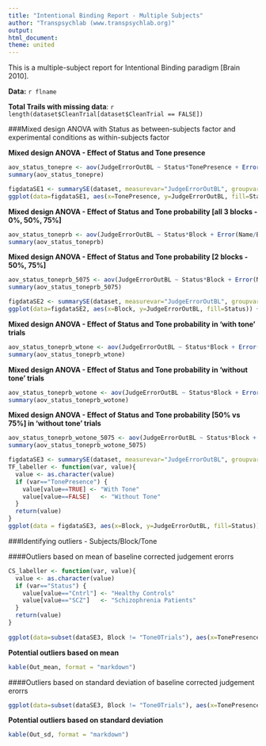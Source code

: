 ```yaml
---
title: "Intentional Binding Report - Multiple Subjects"
author: "Transpsychlab (www.transpsychlab.org)"
output:
html_document:
theme: united
---
```


This is a multiple-subject report for Intentional Binding paradigm [Brain 2010].

**Data:** `r flname`

**Total Trails with missing data**: `r length(dataset$CleanTrial[dataset$CleanTrial == FALSE]) `

###Mixed design ANOVA with Status as between-subjects factor and experimental conditions as within-subjects factor

**Mixed design ANOVA - Effect of Status and Tone presence**
```r
aov_status_tonepre <- aov(JudgeErrorOutBL ~ Status*TonePresence + Error(Name/TonePresence), data=dataSE1)
summary(aov_status_tonepre)
```

```r
figdataSE1 <- summarySE(dataset, measurevar="JudgeErrorOutBL", groupvars=c("Status","TonePresence"), na.rm = TRUE)
ggplot(data=figdataSE1, aes(x=TonePresence, y=JudgeErrorOutBL, fill=Status)) +  geom_bar(position=position_dodge(), stat="identity") + geom_errorbar(aes(ymin=JudgeErrorOutBL-se, ymax=JudgeErrorOutBL+se), width=.2, position=position_dodge(.9)) + geom_point(pch=21, col="black", cex = 4, aes(colour = Status),position=position_dodge(.9)) + geom_hline(yintercept=0) + ggtitle("Effect of tone presence in patients and controls\nBar plot showing means & standard errors") + xlab("Presence of Tone") +  ylab("Mean Shift from Baseline [ms]") + scale_fill_brewer(palette="Set1", name="Status", breaks=c("Cntrl", "SCZ"), labels=c("Healthy Controls", "Schizophrenia Patients")) +  theme(axis.title = element_text(face="bold", size=12), axis.text  = element_text(face="bold", size=10), axis.ticks = element_blank())
```


**Mixed design ANOVA - Effect of Status and Tone probability [all 3 blocks - 0%, 50%, 75%]**
```r
aov_status_toneprb <- aov(JudgeErrorOutBL ~ Status*Block + Error(Name/Block), data=dataSE2)
summary(aov_status_toneprb)
```

**Mixed design ANOVA - Effect of Status and Tone probability [2 blocks - 50%, 75%]**
```r
aov_status_toneprb_5075 <- aov(JudgeErrorOutBL ~ Status*Block + Error(Name/Block), data = subset(dataSE2, Block != "Tone0Trials"))
summary(aov_status_toneprb_5075)
```

```r
figdataSE2 <- summarySE(dataset, measurevar="JudgeErrorOutBL", groupvars=c("Status","Block"), na.rm = TRUE)
ggplot(data=figdataSE2, aes(x=Block, y=JudgeErrorOutBL, fill=Status)) +  geom_bar(position=position_dodge(), stat="identity") + geom_errorbar(aes(ymin=JudgeErrorOutBL-se, ymax=JudgeErrorOutBL+se), width=.2, position=position_dodge(.9)) + geom_point(pch=21, col="black", cex = 4, aes(colour = Status),position=position_dodge(.9)) + geom_hline(yintercept=0) + ggtitle("Effect of tone probability in patients and controls\nBar plot showing means & standard errors") + xlab("Experimental Condition - Probability of Tone") +  ylab("Mean Shift from Baseline [ms]") + scale_fill_brewer(palette="Set1", name="Status", breaks=c("Cntrl", "SCZ"), labels=c("Healthy Controls", "Schizophrenia Patients")) + scale_x_discrete(breaks=c("Tone0Trials", "Tone50Trials", "Tone75Trials"),labels=c("0%", "50%", "75%")) + theme(axis.title = element_text(face="bold", size=12), axis.text  = element_text(face="bold", size=10), axis.ticks = element_blank())
```

**Mixed design ANOVA - Effect of Status and Tone probability in 'with tone' trials**
```r
aov_status_toneprb_wtone <- aov(JudgeErrorOutBL ~ Status*Block + Error(Name/Block), data = subset(dataSE3, TonePresence == TRUE))
summary(aov_status_toneprb_wtone)
```

**Mixed design ANOVA - Effect of Status and Tone probability in 'without tone' trials**
```r
aov_status_toneprb_wotone <- aov(JudgeErrorOutBL ~ Status*Block + Error(Name/Block), data = subset(dataSE3, TonePresence == FALSE))
summary(aov_status_toneprb_wotone)
```

**Mixed design ANOVA - Effect of Status and Tone probability [50% vs 75%] in 'without tone' trials**
```r
aov_status_toneprb_wotone_5075 <- aov(JudgeErrorOutBL ~ Status*Block + Error(Name/Block), data = subset(dataSE3, TonePresence == FALSE & Block != "Tone0Trials"))
summary(aov_status_toneprb_wotone_5075)
```

```r
figdataSE3 <- summarySE(dataset, measurevar="JudgeErrorOutBL", groupvars=c("Status","Block","TonePresence"), na.rm = TRUE)
TF_labeller <- function(var, value){
  value <- as.character(value)
  if (var=="TonePresence") { 
    value[value==TRUE] <- "With Tone"
    value[value==FALSE]   <- "Without Tone"
  }
  return(value)
}
ggplot(data = figdataSE3, aes(x=Block, y=JudgeErrorOutBL, fill=Status)) +  geom_bar(position=position_dodge(), stat="identity") + geom_errorbar(aes(ymin=JudgeErrorOutBL-se, ymax=JudgeErrorOutBL+se), width=.2, position=position_dodge(.9)) + geom_point(pch=21, col="black", cex = 4, aes(colour = Status),position=position_dodge(.9)) + geom_hline(yintercept=0) + ggtitle("Effect of tone probability in 'with tone' and 'without tone'\ntrials in patients and controls\nBar plot showing means & standard errors") + xlab("Experimental Condition - Probability of Tone") +  ylab("Mean Shift from Baseline [ms]") + scale_fill_brewer(palette="Set1", name="Status", breaks=c("Cntrl", "SCZ"), labels=c("Healthy Controls", "Schizophrenia Patients")) + scale_x_discrete(breaks=c("Tone0Trials", "Tone50Trials", "Tone75Trials"),labels=c("0%", "50%", "75%")) + theme(axis.title = element_text(face="bold", size=12), axis.text  = element_text(face="bold", size=10), axis.ticks = element_blank()) + facet_grid(TonePresence ~ .,labeller=TF_labeller)
```


###Identifying outliers - Subjects/Block/Tone

####Outliers based on mean of baseline corrected judgement erorrs
```r
CS_labeller <- function(var, value){
  value <- as.character(value)
  if (var=="Status") { 
    value[value=="Cntrl"] <- "Healthy Controls"
    value[value=="SCZ"]   <- "Schizophrenia Patients"
  }
  return(value)
}
  
ggplot(data=subset(dataSE3, Block != "Tone0Trials"), aes(x=TonePresence, y=JudgeErrorOutBL, fill=Block)) + stat_boxplot(geom ='errorbar')+ geom_boxplot(outlier.size = 0) + ggtitle("All schizophrenia patients and healthy controls\nBox plot showing median, IQR and individual means") + xlab("Presence of Tone") +  ylab("Average of Shift from Baseline [ms]") + geom_point(position = position_jitter(w = 0.03, h = 0), pch=21, col="black", cex = 2, alpha = 0.8, aes(colour = Block)) + scale_fill_brewer(palette="Set1", name="Experimental Condition", breaks=c("Tone50Trials", "Tone75Trials"), labels=c("50% Tone probability", "75% Tone probability")) +  theme(axis.title = element_text(face="bold", size=12), axis.text  = element_text(face="bold", size=10), axis.ticks = element_blank()) + facet_grid(. ~ Status,labeller=CS_labeller)
```


**Potential outliers based on mean**
```r
kable(Out_mean, format = "markdown")
```

####Outliers based on standard deviation of baseline corrected judgement erorrs
```r
  
ggplot(data=subset(dataSE3, Block != "Tone0Trials"), aes(x=TonePresence, y=sd, fill=Block)) + stat_boxplot(geom ='errorbar')+ geom_boxplot(outlier.size = 0) + ggtitle("All schizophrenia patients and healthy controls\nBox plot showing median, IQR and individual standard deviations") + xlab("Presence of Tone") +  ylab("Standard deviation of Shift from Baseline [ms]") + geom_point(position = position_jitter(w = 0.03, h = 0), pch=21, col="black", cex = 2, alpha = 0.8, aes(colour = Block)) + scale_fill_brewer(palette="Set1", name="Experimental Condition", breaks=c("Tone50Trials", "Tone75Trials"), labels=c("50% Tone probability", "75% Tone probability")) +  theme(axis.title = element_text(face="bold", size=12), axis.text  = element_text(face="bold", size=10), axis.ticks = element_blank()) + facet_grid(. ~ Status,labeller=CS_labeller)
```


**Potential outliers based on standard deviation**
```r
kable(Out_sd, format = "markdown")
```

